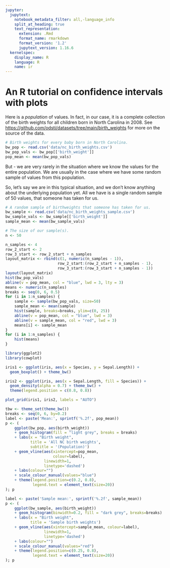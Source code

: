 ```yaml
---
jupyter:
  jupytext:
    notebook_metadata_filter: all,-language_info
    split_at_heading: true
    text_representation:
      extension: .Rmd
      format_name: rmarkdown
      format_version: '1.2'
      jupytext_version: 1.16.6
  kernelspec:
    display_name: R
    language: R
    name: ir
---
```


# An R tutorial on confidence intervals with plots

Here is a *population* of values.  In fact, in our case, it is a complete
collection of the birth weights for all children born in North Carolina in
2008.  See <https://github.com/odsti/datasets/tree/main/birth_weights> for more
on the source of the data.

```r
# Birth weights for every baby born in North Carolina.
bw_pop <- read.csv('data/nc_birth_weights.csv')
bw_pop_vals <- bw_pop[['birth_weight']]
pop_mean <- mean(bw_pop_vals)
```

But - we are very rarely in the situation where we know the values for the
entire population.   We are usually in the case where we have some random
sample of values from this population.

So, let's say we are in this typical situation, and we don't know anything
about the underlying population yet.  All we have is a single random sample of
50 values, that someone has taken for us.

```r
# A random sample of birthweights that someone has taken for us.
bw_sample <- read.csv('data/nc_birth_weights_sample.csv')
bw_sample_vals <- bw_sample[['birth_weight']]
sample_mean <- mean(bw_sample_vals)
```

```r
# The size of our sample(s).
n <- 50
```

```r
n_samples <- 4
row_2_start <- 2
row_3_start <- row_2_start + n_samples
layout_matrix <- rbind(c(1, numeric(n_samples - 1)),
                       row_2_start:(row_2_start + n_samples - 1),
                       row_3_start:(row_3_start + n_samples - 1))
layout(layout_matrix)
hist(bw_pop_vals)
abline(v = pop_mean, col = "blue", lwd = 3, lty = 3)
means <- numeric(n_samples)
breaks <- seq(0, 6, 0.5)
for (i in 1:n_samples) {
    sample <- sample(bw_pop_vals, size=50)
    sample_mean <- mean(sample)
    hist(sample, breaks=breaks, ylim=c(0, 25))
    abline(v = pop_mean, col = "blue", lwd = 3)
    abline(v = sample_mean, col = "red", lwd = 3)
    means[i] <- sample_mean
}
for (i in 1:n_samples) {
    hist(means)
}
```

```r
library(ggplot2)
library(cowplot)

iris1 <- ggplot(iris, aes(x = Species, y = Sepal.Length)) +
  geom_boxplot() + theme_bw()

iris2 <- ggplot(iris, aes(x = Sepal.Length, fill = Species)) +
  geom_density(alpha = 0.7) + theme_bw() +
  theme(legend.position = c(0.8, 0.8))

plot_grid(iris1, iris2, labels = "AUTO")

```

```r
tbw <- theme_set(theme_bw())
breaks <- seq(0, 6, by=0.2)
label <- paste('Mean:', sprintf('%.2f', pop_mean))
p <- (
    ggplot(bw_pop, aes(birth_weight))
    + geom_histogram(fill = "light grey", breaks = breaks)
    + labs(x = "Birth weight",
           title = 'All NC birth weights',
           subtitle = '(Population)')
    + geom_vline(aes(xintercept=pop_mean,
                     colour=label),
                 linewidth=1,
                 linetype='dashed')
    + labs(colour="")
    + scale_colour_manual(values="blue")
    + theme(legend.position=c(0.2, 0.8),
            legend.text = element_text(size=20))
); p
```

```r
label <- paste('Sample mean:', sprintf('%.2f', sample_mean))
p <- (
    ggplot(bw_sample, aes(birth_weight))
    + geom_histogram(binwidth=0.2, fill = "dark grey", breaks=breaks)
    + labs(x = "Birth weight",
           title = 'Sample birth weights')
    + geom_vline(aes(xintercept=sample_mean, colour=label),
                 linewidth=1,
                 linetype='dashed')
    + labs(colour="")
    + scale_colour_manual(values="red")
    + theme(legend.position=c(0.25, 0.8),
            legend.text = element_text(size=20))
); p
```
